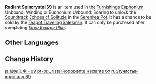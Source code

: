 {{Item Infobox
|id           = 141069
|image        = Item Radiant Spincrystal.png
|type         = Adventure Items
|group        = Radiant Spincrystals
|group2       = Inazuma Spincrystals
|quality      = 4
|invCategory  = Precious Items
|description  = This wondrous crystal contains a certain rhythm, like something beautiful woven from delicate silk. These items can be found throughout the mainland or from merchants who collect curios. The tune held within this crystal can be revivified in your [[Serenitea Pot]] using either "[[Euphonium Unbound: Winding]]" or "[[Euphonium Unbound: Soaring]]." The tune contained within this [[Radiant Spincrystal]] is "[[Echoes of Solitude]]."
|source1      = [[Chubby]]
|track        = Echoes of Solitude
}}
'''Radiant Spincrystal 69''' is an item used in the [[Furnishings]] [[Euphonium Unbound: Winding]] or [[Euphonium Unbound: Soaring]] to unlock the [[Soundtrack]] [[Echoes of Solitude]] in the [[Serenitea Pot]]. It has a chance to be sold by the [[Teapot Traveling Salesman]]. It can only be purchased after completing ''[[Ritou Escape Plan]]''.

==Other Languages==
{{Other Languages
|default_hidden = 1
|en      = Radiant Spincrystal 69
|zhs     = 旋曜玉帛・其六十九
|zhs_rm  = Xuán Yào Yùbó - Qí Liùshíjiǔ
|zht     = 旋曜玉帛・其六十九
|zht_rm  = Xuán Yào Yùbó - Qí Liùshíjiǔ
|ja      = 旋曜玉帛・69
|ja_rm   = Sen'you Gyokuhaku - Rokujuukyuu{{Assumed}}
|ko      = 빛나는 결정・69
|ko_rm   = Binnaneun Gyeoljeong - Yukssipgu
|es      = Girocristal radiante (69)
|fr      = Gyrocristal radiant 69
|ru      = Лучистый кристалл {{tt|69|}}
|th      = Radiant Spincrystal 69
|vi      = Ngọc Thạch Âm Vang 69
|de      = Strahlender Drehkristall LXIX
|id      = Radiant Spincrystal 69
|pt      = Cristal Rodopiante Radiante 69
|tr      = Parlak Burgu Kristal 69
|it      = Voltacristallo radioso 69
}}

==Change History==
{{Change History|2.6}}

[[ja:旋曜玉帛・69]]
[[pt-br:Cristal Rodopiante Radiante 69]]
[[ru:Лучистый кристалл 69]]